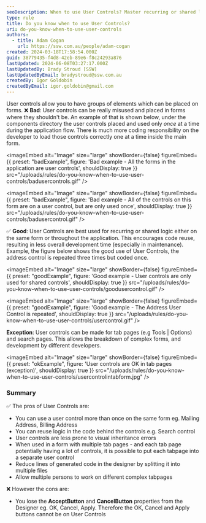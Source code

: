 ```yaml
---
seoDescription: When to use User Controls? Master recurring or shared logic and promote code reuse with these reusable UI elements.
type: rule
title: Do you know when to use User Controls?
uri: do-you-know-when-to-use-user-controls
authors:
  - title: Adam Cogan
    url: https://ssw.com.au/people/adam-cogan
created: 2024-03-18T17:58:54.000Z
guid: 38779435-f4d8-42eb-89e6-f8c24293a876
lastUpdated: 2024-06-08T03:27:17.000Z
lastUpdatedBy: Brady Stroud [SSW]
lastUpdatedByEmail: bradystroud@ssw.com.au
createdBy: Igor Goldobin
createdByEmail: igor.goldobin@gmail.com
---
```


User controls allow you to have groups of elements which can be placed on forms.
❌ **Bad**: User controls can be really misused and placed in forms where they shouldn't be. An example of that is shown below, under the components directory the user controls placed and used only _once_ at a time during the application flow. There is much more coding responsibility on the developer to load those controls correctly one at a time inside the main form.

<imageEmbed
  alt="Image"
  size="large"
  showBorder={false}
  figureEmbed={{
    preset: "badExample",
    figure: 'Bad example - All the forms in the application are user controls',
    shouldDisplay: true
  }}
  src="/uploads/rules/do-you-know-when-to-use-user-controls/badusercontrols.gif"
/>

<imageEmbed
  alt="Image"
  size="large"
  showBorder={false}
  figureEmbed={{
    preset: "badExample",
    figure: 'Bad example - All of the controls on this form are on a user control, but are only used once',
    shouldDisplay: true
  }}
  src="/uploads/rules/do-you-know-when-to-use-user-controls/badusercontrol.gif"
/>

✅ **Good**: User Controls are best used for recurring or shared logic either on the same form or throughout the application. This encourages code reuse, resulting in less overall development time (especially in maintenance). Example, the figure below shows the good use of User Controls, the address control is repeated three times but coded once.

<imageEmbed
  alt="Image"
  size="large"
  showBorder={false}
  figureEmbed={{
    preset: "goodExample",
    figure: 'Good example - User controls are only used for shared controls',
    shouldDisplay: true
  }}
  src="/uploads/rules/do-you-know-when-to-use-user-controls/goodusercontrol.gif"
/>

<imageEmbed
  alt="Image"
  size="large"
  showBorder={false}
  figureEmbed={{
    preset: "goodExample",
    figure: 'Good example - The Address User Control is repeated',
    shouldDisplay: true
  }}
  src="/uploads/rules/do-you-know-when-to-use-user-controls/usercontrol.gif"
/>

**Exception**: User controls can be made for tab pages (e.g Tools | Options) and search pages. This allows the breakdown of complex forms, and development by different developers.

<imageEmbed
  alt="Image"
  size="large"
  showBorder={false}
  figureEmbed={{
    preset: "okExample",
    figure: 'User controls are OK in tab pages (exception)',
    shouldDisplay: true
  }}
  src="/uploads/rules/do-you-know-when-to-use-user-controls/usercontrolintabform.jpg"
/>

### Summary

✅ The pros of User Controls are:

- You can use a user control more than once on the same form eg. Mailing Address, Billing Address
- You can reuse logic in the code behind the controls e.g. Search control
- User controls are less prone to visual inheritance errors
- When used in a form with multiple tab pages - and each tab page potentially having a lot of controls, it is possible to put each tabpage into a separate user control
- Reduce lines of generated code in the designer by splitting it into multiple files
- Allow multiple persons to work on different complex tabpages

❌ However the cons are:

- You lose the **AcceptButton** and **CancelButton** properties from the Designer eg. OK, Cancel, Apply. Therefore the OK, Cancel and Apply buttons cannot be on User Controls
